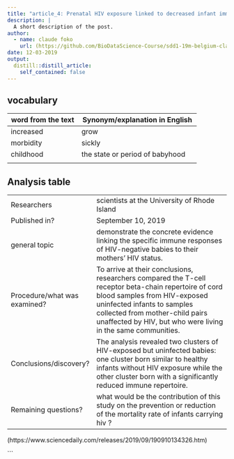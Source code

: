 ```yaml
---
title: "article_4: Prenatal HIV exposure linked to decreased infant immunity"
description: |
  A short description of the post.
author:
  - name: claude foko
    url: (https://github.com/BioDataScience-Course/sdd1-19m-belgium-claude.git)
date: 12-03-2019
output:
  distill::distill_article:
    self_contained: false
---
```


## vocabulary 


|word from the text | Synonym/explanation in English |
|-------------------|--------------------------------|
|   increased       |    grow                        |
|   morbidity       |     sickly                     |
|    childhood      |  the state or period of babyhood                              |
|                   |                                |

## Analysis table 

|                                |                                                               |
|--------------------------------|---------------------------------------------------------------|
| Researchers                    | scientists at the University of Rhode Island                  |
| Published in?                  |    September 10, 2019                                        |
| general topic                  |   demonstrate the concrete evidence linking the specific immune responses of HIV-negative babies to their mothers' HIV status.                                                          |
| Procedure/what was examined?   |    To arrive at their conclusions, researchers compared the T-cell receptor beta-chain repertoire of cord blood samples from HIV-exposed uninfected infants to samples collected from mother-child pairs unaffected by HIV, but who were living in the same communities.                                                          |
|  Conclusions/discovery?        |  The analysis revealed two clusters of HIV-exposed but uninfected babies: one cluster born similar to healthy infants without HIV exposure while the other cluster born with a significantly reduced immune repertoire.                                                             |
|  Remaining questions?          |   what would be the contribution of this study on the prevention or reduction of the mortality rate of infants carrying hiv ?                                                           |
(https://www.sciencedaily.com/releases/2019/09/190910134326.htm)

```


